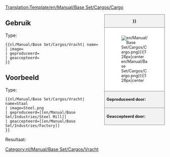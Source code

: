 <noinclude>[[Translation:Template/en/Manual/Base Set/Cargos/Cargo]]</noinclude><!--
--><div style="float:right; width:15em; font-size:90%; border:1px solid gray; background-color:#f2f2f2; margin-left:1em; margin-bottom:1em">
<div style="text-align:center; border-bottom:1px solid gray"><strong>{{{name|{{PAGENAME}}}}}</strong></div>
<div style="padding:1em; background-color:white">[[File:{{{image|en/Manual/Base Set/Cargos/Cargo.png}}}|128px|center]]</div>
<div style="border-top:1px solid gray; padding:0.5em"><strong>Geproduceerd door:</strong> {{{geproduceerd}}}</div>
<div style="border-top:1px solid gray; padding:0.5em"><strong>Geaccepteerd door:</strong> {{{geaccepteerd}}}</div>
</div><noinclude>

{{en/-}}
==Gebruik==
Type:
<pre>{{nl/Manual/Base Set/Cargos/Vracht| name=
| image=
| geproduceerd=
| geaccepteerd=
}}</pre>

==Voorbeeld==
Type:
<pre>{{nl/Manual/Base Set/Cargos/Vracht| name=Staal
| image=Steel.png
| geproduceerd=[[en/Manual/Base Set/Industries/Steel Mill]]
| geaccepteerd=[[en/Manual/Base Set/Industries/Factory]]
}}</pre>
Resultaat:
{{nl/Manual/Base Set/Cargos/Vracht| name=Staal
| image=Steel.png
| geproduceerd=[[en/Manual/Base Set/Industries/Steel Mill]]
| geaccepteerd=[[en/Manual/Base Set/Industries/Factory]]
}}
</noinclude><includeonly>[[Category:nl/Manual/Base Set/Cargos/Vracht]]</includeonly>